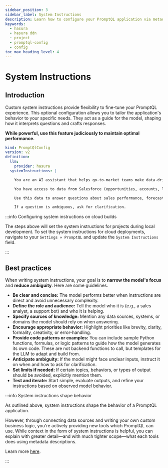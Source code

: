 ```yaml
---
sidebar_position: 3
sidebar_label: System Instructions
description: Learn how to configure your PromptQL application via metadata.
keywords:
  - hasura
  - hasura ddn
  - project
  - promptql-config
  - config
toc_max_heading_level: 4
---
```


# System Instructions

## Introduction

Custom system instructions provide flexibility to fine-tune your PromptQL experience. This optional configuration allows
you to tailor the application's behavior to your specific needs. They act as a guide for the model, shaping how it
interprets questions and crafts responses.

**While powerful, use this feature judiciously to maintain optimal performance.**

```yaml title="Consider this example where we set the system instructions using the promptql-config.hml file:"
kind: PromptQlConfig
version: v2
definition:
  llm:
    provider: hasura
  systemInstructions: |

    You are an AI assistant that helps go-to-market teams make data-driven decisions.

    You have access to data from Salesforce (opportunities, accounts, leads), Clari (forecast categories, pipeline movement), and Postgres (custom product and revenue data). 

    Use this data to answer questions about sales performance, forecast accuracy, pipeline health, rep activity, and account trends. Prioritize clarity, brevity, and business relevance in your answers.

    If a question is ambiguous, ask for clarification.
```

:::info Configuring system instructions on cloud builds

The steps above will set the system instructions for projects during local development. To set the system instructions
for cloud deployments, navigate to your `Settings » PromptQL` and update the `System Instructions` field.

:::

## Best practices

When writing system instructions, your goal is to **narrow the model's focus** and **reduce ambiguity**. Here are some
guidelines.

- **Be clear and concise:** The model performs better when instructions are direct and avoid unnecessary complexity.
- **Define the role and audience:** Tell the model who it is (e.g., a sales analyst, a support bot) and who it is
  helping.
- **Specify sources of knowledge:** Mention any data sources, systems, or domains the model should rely on when
  answering.
- **Encourage appropriate behavior:** Highlight priorities like brevity, clarity, formality, creativity, or
  error-handling.
- **Provide code patterns or examples:** You can include sample Python functions, formulas, or logic patterns to guide
  how the model generates its own code. These are not backend functions to call, but templates for the LLM to adapt and
  build from.
- **Anticipate ambiguity:** If the model might face unclear inputs, instruct it on when and how to ask for
  clarification.
- **Set limits if needed:** If certain topics, behaviors, or types of output should be avoided, explicitly mention them.
- **Test and iterate:** Start simple, evaluate outputs, and refine your instructions based on observed model behavior.

:::info System instructions shape behavior

As outlined above, system instructions shape the behavior of a PromptQL application.

However, through connecting data sources and writing your own custom business logic, you're actively providing new tools
which PromptQL can use. While context in the form of system instructions is helpful, you can explain with greater
detail—and with much tighter scope—what each tools does using metadata descriptions.

Learn more [here](/metadata/guides/semantic-information.mdx).

:::
